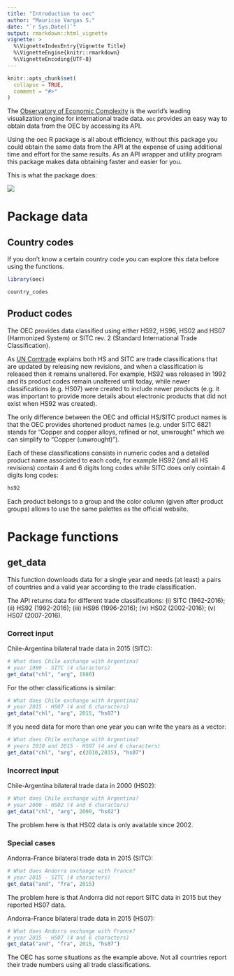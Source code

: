 ```yaml
---
title: "Introduction to oec"
author: "Mauricio Vargas S."
date: "`r Sys.Date()`"
output: rmarkdown::html_vignette
vignette: >
  %\VignetteIndexEntry{Vignette Title}
  %\VignetteEngine{knitr::rmarkdown}
  %\VignetteEncoding{UTF-8}
---
```


```r
knitr::opts_chunk$set(
  collapse = TRUE,
  comment = "#>"
)
```

The [Observatory of Economic Complexity](https://atlas.media.mit.edu/en/) is the world's leading visualization engine for international trade data. `oec` provides an easy way to obtain data from the OEC by accessing its API.

Using the oec R package is all about efficiency, without this package you could obtain the same data from the API at the expense of using additional time and effort for the same results. As an API wrapper and utility program this package makes data obtaining faster and easier for you.

This is what the package does:

![](http://pacha.hk/oec/data-diagram.svg)

# Package data

## Country codes

If you don't know a certain country code you can explore this data before using the functions.

```r
library(oec)

country_codes
```

## Product codes

The OEC provides data classified using either HS92, HS96, HS02 and HS07 (Harmonized System) or SITC rev. 2 (Standard International Trade Classification).

As [UN Comtrade](https://comtrade.un.org/db/mr/rfglossarylist.aspx) explains both HS and SITC are trade classifications that are updated by releasing new revisions, and when a classification is released then it remains unaltered. For example, HS92 was released in 1992 and its product codes remain unaltered until today, while newer classifications (e.g. HS07) were created to include newer products (e.g. it was important to provide more details about electronic products that did not exist when HS92 was created).

The only difference between the OEC and official HS/SITC product names is that the OEC provides shortened product names (e.g. under SITC 6821 stands for "Copper and copper alloys, refined or not, unwrought" which we can simplify to "Copper (unwrought)").

Each of these classifications consists in numeric codes and a detailed product name associated to each code, for example HS92 (and all HS revisions) contain 4 and 6 digits long codes while SITC does only cointain 4 digits long codes:

```r
hs92
```

Each product belongs to a group and the color column (given after product groups) allows to use the same palettes as the official website.

# Package functions

## get_data

This function downloads data for a single year and needs (at least) a pairs of countries and a valid year according to the trade classification.

The API returns data for different trade classifications: 
    (i) SITC (1962-2016); (ii) HS92 (1992-2016); (iii) HS96 (1996-2016); (iv) HS02 (2002-2016); 
    (v) HS07 (2007-2016).
    
### Correct input

Chile-Argentina bilateral trade data in 2015 (SITC):
```r
# What does Chile exchange with Argentina?  
# year 1980 - SITC (4 characters)
get_data("chl", "arg", 1980)
```

For the other classifications is similar:
```r
# What does Chile exchange with Argentina?  
# year 2015 - HS07 (4 and 6 characters)
get_data("chl", "arg", 2015, "hs07")
```

If you need data for more than one year you can write the years as a vector:
```r
# What does Chile exchange with Argentina?  
# years 2010 and 2015 - HS07 (4 and 6 characters)
get_data("chl", "arg", c(2010,2015), "hs07")
```

### Incorrect input

Chile-Argentina bilateral trade data in 2000 (HS02):
```r
# What does Chile exchange with Argentina?  
# year 2000 - HS02 (4 and 6 characters)
get_data("chl", "arg", 2000, "hs02")
```
The problem here is that HS02 data is only available since 2002.

### Special cases

Andorra-France bilateral trade data in 2015 (SITC):
```r
# What does Andorra exchange with France?  
# year 2015 - SITC (4 characters)
get_data("and", "fra", 2015)
```
The problem here is that Andorra did not report SITC data in 2015 but they reported HS07 data.

Andorra-France bilateral trade data in 2015 (HS07):
```r
# What does Andorra exchange with France?  
# year 2015 - HS07 (4 and 6 characters)
get_data("and", "fra", 2015, "hs07")
```

The OEC has some situations as the example above. Not all countries report their trade numbers using all trade classifications.
